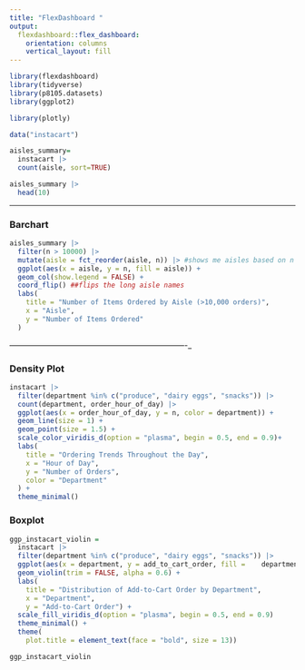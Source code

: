 ```yaml
---
title: "FlexDashboard "
output: 
  flexdashboard::flex_dashboard:
    orientation: columns
    vertical_layout: fill
---
```


```r
library(flexdashboard)
library(tidyverse)
library(p8105.datasets)
library(ggplot2)

library(plotly)
```


```r
data("instacart")

aisles_summary= 
  instacart |> 
  count(aisle, sort=TRUE)

aisles_summary |> 
  head(10) 
```

--------------------------------------------------------------------

### Barchart

```r
aisles_summary |> 
  filter(n > 10000) |> 
  mutate(aisle = fct_reorder(aisle, n)) |> #shows me aisles based on n (size)
  ggplot(aes(x = aisle, y = n, fill = aisle)) +
  geom_col(show.legend = FALSE) +
  coord_flip() ##flips the long aisle names
  labs(
    title = "Number of Items Ordered by Aisle (>10,000 orders)",
    x = "Aisle",
    y = "Number of Items Ordered"
  )

```

-------------------------------------------------------------------_

### Density Plot

```r
instacart |>
  filter(department %in% c("produce", "dairy eggs", "snacks")) |>
  count(department, order_hour_of_day) |>
  ggplot(aes(x = order_hour_of_day, y = n, color = department)) +
  geom_line(size = 1) +
  geom_point(size = 1.5) +
  scale_color_viridis_d(option = "plasma", begin = 0.5, end = 0.9)+
  labs(
    title = "Ordering Trends Throughout the Day",
    x = "Hour of Day",
    y = "Number of Orders",
    color = "Department"
  ) +
  theme_minimal()
```

### Boxplot

```r
ggp_instacart_violin = 
  instacart |> 
  filter(department %in% c("produce", "dairy eggs", "snacks")) |> 
  ggplot(aes(x = department, y = add_to_cart_order, fill =    department)) +
  geom_violin(trim = FALSE, alpha = 0.6) +
  labs(
    title = "Distribution of Add-to-Cart Order by Department",
    x = "Department",
    y = "Add-to-Cart Order") +
  scale_fill_viridis_d(option = "plasma", begin = 0.5, end = 0.9)
  theme_minimal() +
  theme(
    plot.title = element_text(face = "bold", size = 13))

ggp_instacart_violin
```

